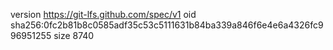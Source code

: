 version https://git-lfs.github.com/spec/v1
oid sha256:0fc2b81b8c0585adf35c53c5111631b84ba339a846f6e4e6a4326fc996951255
size 8740
